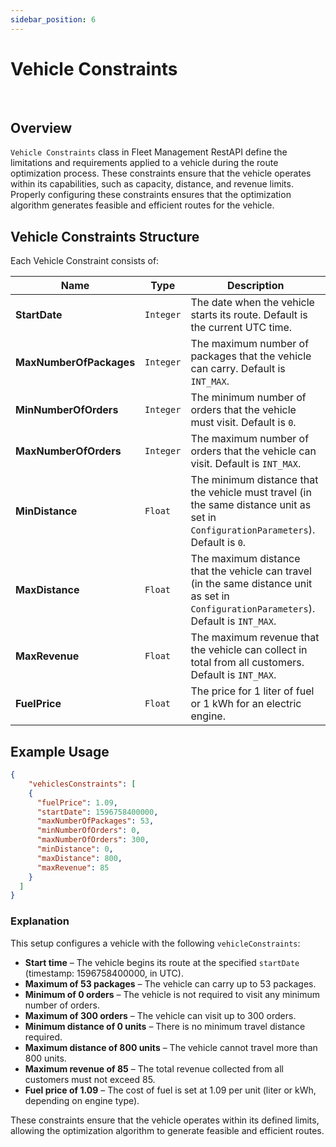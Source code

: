 ---
sidebar_position: 6
---

# Vehicle Constraints  


<ReadingTime/>
<br/>

## Overview  
``Vehicle Constraints`` class in Fleet Management RestAPI define the limitations and requirements applied to a vehicle during the route optimization process. These constraints ensure that the vehicle operates within its capabilities, such as capacity, distance, and revenue limits. Properly configuring these constraints ensures that the optimization algorithm generates feasible and efficient routes for the vehicle.  

## Vehicle Constraints Structure  

Each Vehicle Constraint consists of:  

<table>
  <colgroup>
    <col style={{ width: '20%' }} />
    <col style={{ width: '14%' }} />
    <col style={{ width: '66%' }} />
  </colgroup>
  <thead>
    <tr>
      <th>Name</th>
      <th>Type</th>
      <th>Description</th>
    </tr>
  </thead>
  <tbody>
    <tr>
      <td><b>StartDate</b></td>
      <td><code>Integer</code></td>
      <td>The date when the vehicle starts its route. Default is the current UTC time.</td>
    </tr>
    <tr>
      <td><b>MaxNumberOfPackages</b></td>
      <td><code>Integer</code></td>
      <td>The maximum number of packages that the vehicle can carry. Default is <code>INT_MAX</code>.</td>
    </tr>
    <tr>
      <td><b>MinNumberOfOrders</b></td>
      <td><code>Integer</code></td>
      <td>The minimum number of orders that the vehicle must visit. Default is <code>0</code>.</td>
    </tr>
    <tr>
      <td><b>MaxNumberOfOrders</b></td>
      <td><code>Integer</code></td>
      <td>The maximum number of orders that the vehicle can visit. Default is <code>INT_MAX</code>.</td>
    </tr>
    <tr>
      <td><b>MinDistance</b></td>
      <td><code>Float</code></td>
      <td>The minimum distance that the vehicle must travel (in the same distance unit as set in <code>ConfigurationParameters</code>). Default is <code>0</code>.</td>
    </tr>
    <tr>
      <td><b>MaxDistance</b></td>
      <td><code>Float</code></td>
      <td>The maximum distance that the vehicle can travel (in the same distance unit as set in <code>ConfigurationParameters</code>). Default is <code>INT_MAX</code>.</td>
    </tr>
    <tr>
      <td><b>MaxRevenue</b></td>
      <td><code>Float</code></td>
      <td>The maximum revenue that the vehicle can collect in total from all customers. Default is <code>INT_MAX</code>.</td>
    </tr>
    <tr>
      <td><b>FuelPrice</b></td>
      <td><code>Float</code></td>
      <td>The price for 1 liter of fuel or 1 kWh for an electric engine.</td>
    </tr>
  </tbody>
</table>

## Example Usage  

```json
{
    "vehiclesConstraints": [
    {
      "fuelPrice": 1.09,
      "startDate": 1596758400000,
      "maxNumberOfPackages": 53,
      "minNumberOfOrders": 0,
      "maxNumberOfOrders": 300,
      "minDistance": 0,
      "maxDistance": 800,
      "maxRevenue": 85
    }
  ]
}
```


### Explanation

This setup configures a vehicle with the following `vehicleConstraints`:

* **Start time** – The vehicle begins its route at the specified `startDate` (timestamp: 1596758400000, in UTC).
* **Maximum of 53 packages** – The vehicle can carry up to 53 packages.
* **Minimum of 0 orders** – The vehicle is not required to visit any minimum number of orders.
* **Maximum of 300 orders** – The vehicle can visit up to 300 orders.
* **Minimum distance of 0 units** – There is no minimum travel distance required.
* **Maximum distance of 800 units** – The vehicle cannot travel more than 800 units.
* **Maximum revenue of 85** – The total revenue collected from all customers must not exceed 85.
* **Fuel price of 1.09** – The cost of fuel is set at 1.09 per unit (liter or kWh, depending on engine type).

These constraints ensure that the vehicle operates within its defined limits, allowing the optimization algorithm to generate feasible and efficient routes.